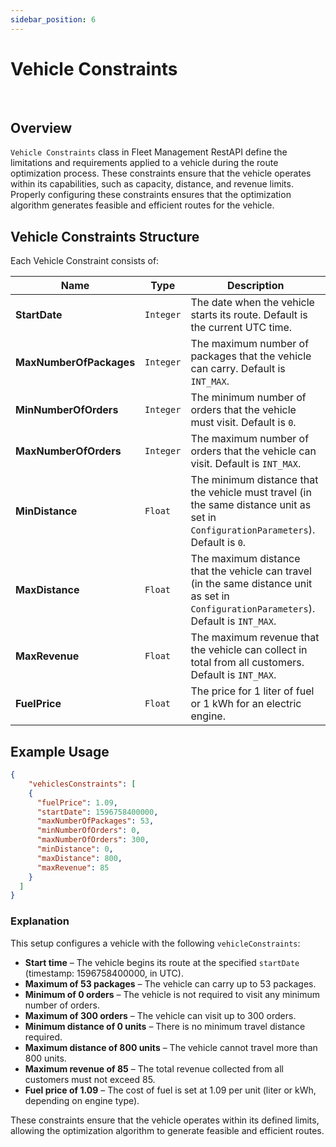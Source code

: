 ---
sidebar_position: 6
---

# Vehicle Constraints  


<ReadingTime/>
<br/>

## Overview  
``Vehicle Constraints`` class in Fleet Management RestAPI define the limitations and requirements applied to a vehicle during the route optimization process. These constraints ensure that the vehicle operates within its capabilities, such as capacity, distance, and revenue limits. Properly configuring these constraints ensures that the optimization algorithm generates feasible and efficient routes for the vehicle.  

## Vehicle Constraints Structure  

Each Vehicle Constraint consists of:  

<table>
  <colgroup>
    <col style={{ width: '20%' }} />
    <col style={{ width: '14%' }} />
    <col style={{ width: '66%' }} />
  </colgroup>
  <thead>
    <tr>
      <th>Name</th>
      <th>Type</th>
      <th>Description</th>
    </tr>
  </thead>
  <tbody>
    <tr>
      <td><b>StartDate</b></td>
      <td><code>Integer</code></td>
      <td>The date when the vehicle starts its route. Default is the current UTC time.</td>
    </tr>
    <tr>
      <td><b>MaxNumberOfPackages</b></td>
      <td><code>Integer</code></td>
      <td>The maximum number of packages that the vehicle can carry. Default is <code>INT_MAX</code>.</td>
    </tr>
    <tr>
      <td><b>MinNumberOfOrders</b></td>
      <td><code>Integer</code></td>
      <td>The minimum number of orders that the vehicle must visit. Default is <code>0</code>.</td>
    </tr>
    <tr>
      <td><b>MaxNumberOfOrders</b></td>
      <td><code>Integer</code></td>
      <td>The maximum number of orders that the vehicle can visit. Default is <code>INT_MAX</code>.</td>
    </tr>
    <tr>
      <td><b>MinDistance</b></td>
      <td><code>Float</code></td>
      <td>The minimum distance that the vehicle must travel (in the same distance unit as set in <code>ConfigurationParameters</code>). Default is <code>0</code>.</td>
    </tr>
    <tr>
      <td><b>MaxDistance</b></td>
      <td><code>Float</code></td>
      <td>The maximum distance that the vehicle can travel (in the same distance unit as set in <code>ConfigurationParameters</code>). Default is <code>INT_MAX</code>.</td>
    </tr>
    <tr>
      <td><b>MaxRevenue</b></td>
      <td><code>Float</code></td>
      <td>The maximum revenue that the vehicle can collect in total from all customers. Default is <code>INT_MAX</code>.</td>
    </tr>
    <tr>
      <td><b>FuelPrice</b></td>
      <td><code>Float</code></td>
      <td>The price for 1 liter of fuel or 1 kWh for an electric engine.</td>
    </tr>
  </tbody>
</table>

## Example Usage  

```json
{
    "vehiclesConstraints": [
    {
      "fuelPrice": 1.09,
      "startDate": 1596758400000,
      "maxNumberOfPackages": 53,
      "minNumberOfOrders": 0,
      "maxNumberOfOrders": 300,
      "minDistance": 0,
      "maxDistance": 800,
      "maxRevenue": 85
    }
  ]
}
```


### Explanation

This setup configures a vehicle with the following `vehicleConstraints`:

* **Start time** – The vehicle begins its route at the specified `startDate` (timestamp: 1596758400000, in UTC).
* **Maximum of 53 packages** – The vehicle can carry up to 53 packages.
* **Minimum of 0 orders** – The vehicle is not required to visit any minimum number of orders.
* **Maximum of 300 orders** – The vehicle can visit up to 300 orders.
* **Minimum distance of 0 units** – There is no minimum travel distance required.
* **Maximum distance of 800 units** – The vehicle cannot travel more than 800 units.
* **Maximum revenue of 85** – The total revenue collected from all customers must not exceed 85.
* **Fuel price of 1.09** – The cost of fuel is set at 1.09 per unit (liter or kWh, depending on engine type).

These constraints ensure that the vehicle operates within its defined limits, allowing the optimization algorithm to generate feasible and efficient routes.